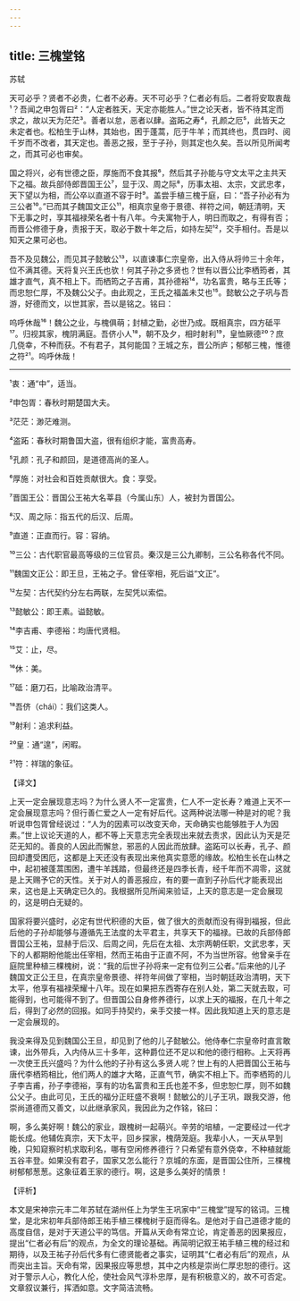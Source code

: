 ```yaml
---
---
---
```

title: 三槐堂铭
---




苏轼

天可必乎？贤者不必贵，仁者不必寿。天不可必乎？仁者必有后。二者将安取衷哉¹？吾闻之申包胥曰²：“人定者胜天，天定亦能胜人。”世之论天者，皆不待其定而求之，故以天为茫茫³。善者以怠，恶者以肆。盗跖之寿⁴，孔颜之厄⁵，此皆天之未定者也。松柏生于山林，其始也，困于蓬蒿，厄于牛羊；而其终也，贯四时、阅千岁而不改者，其天定也。善恶之报，至于子孙，则其定也久矣。吾以所见所闻考之，而其可必也审矣。

国之将兴，必有世德之臣，厚施而不食其报⁶，然后其子孙能与守文太平之主共天下之福。故兵部侍郎晋国王公⁷，显于汉、周之际⁸，历事太祖、太宗，文武忠孝，天下望以为相，而公卒以直道不容于时⁹。盖尝手植三槐于庭，曰：“吾子孙必有为三公者¹⁰。”已而其子魏国文正公¹¹，相真宗皇帝于景德、祥符之间，朝廷清明，天下无事之时，享其福禄荣名者十有八年。今夫寓物于人，明日而取之，有得有否；而晋公修德于身，责报于天，取必于数十年之后，如持左契¹²，交手相付。吾是以知天之果可必也。

吾不及见魏公，而见其子懿敏公¹³，以直谏事仁宗皇帝，出入侍从将帅三十余年，位不满其德。天将复兴王氏也欤！何其子孙之多贤也？世有以晋公比李栖筠者，其雄才直气，真不相上下。而栖筠之子吉甫，其孙德裕¹⁴，功名富贵，略与王氏等；而忠恕仁厚，不及魏公父子。由此观之，王氏之福盖未艾也¹⁵。懿敏公之子巩与吾游，好德而文，以世其家，吾以是铭之。铭曰：

呜呼休哉¹⁶！魏公之业，与槐俱萌；封植之勤，必世乃成。既相真宗，四方砥平¹⁷。归视其家，槐阴满庭。吾侪小人¹⁸，朝不及夕，相时射利¹⁹，皇恤厥德²⁰？庶几侥幸，不种而获。不有君子，其何能国？王城之东，晋公所庐；郁郁三槐，惟德之符²¹。呜呼休哉！



***



¹衷：通“中”，适当。

²申包胥：春秋时期楚国大夫。

³茫茫：渺茫难测。

⁴盗跖：春秋时期鲁国大盗，很有组织才能，富贵高寿。

⁵孔颜：孔子和颜回，是道德高尚的圣人。

⁶厚施：对社会和百姓贡献很大。食：享受。

⁷晋国王公：晋国公王祐大名莘县（今属山东）人，被封为晋国公。

⁸汉、周之际：指五代的后汉、后周。

⁹直道：正直而行。容：容纳。

¹⁰三公：古代职官最高等级的三位官员。秦汉是三公九卿制，三公名称各代不同。

¹¹魏国文正公：即王旦，王祐之子。曾任宰相，死后谥“文正”。

¹²左契：古代契约分左右两联，左契凭以索偿。

¹³懿敏公：即王素。谥懿敏。

¹⁴李吉甫、李德裕：均唐代贤相。

¹⁵艾：止，尽。

¹⁶休：美。

¹⁷砥：磨刀石，比喻政治清平。

¹⁸吾侪（chái）：我们这类人。

¹⁹射利：追求利益。

²⁰皇：通“遑”，闲暇。

²¹符：祥瑞的象征。

【译文】

上天一定会展现意志吗？为什么贤人不一定富贵，仁人不一定长寿？难道上天不一定会展现意志吗？但行善仁爱之人一定有好后代。这两种说法哪一种是对的呢？我听说申包胥曾经说过：“人为的因素可以改变天命，天命确实也能够胜于人为因素。”世上议论天道的人，都不等上天意志完全表现出来就去责求，因此认为天是茫茫无知的。善良的人因此而懈怠，邪恶的人因此而放肆。盗跖可以长寿，孔子、颜回却遭受困厄，这都是上天还没有表现出来他真实意愿的缘故。松柏生长在山林之中，起初被蓬蒿围困，遭牛羊践踏，但最终还是四季长青，经千年而不凋零，这就是上天赐予它的天性。关于对人的善恶报应，有的要一直到子孙后代才能表现出来，这也是上天确定已久的。我根据所见所闻来验证，上天的意志是一定会展现的，这是明白无疑的。

国家将要兴盛时，必定有世代积德的大臣，做了很大的贡献而没有得到福报，但此后他的子孙却能够与遵循先王法度的太平君主，共享天下的福禄。已故的兵部侍郎晋国公王祐，显赫于后汉、后周之间，先后在太祖、太宗两朝任职，文武忠孝，天下的人都期盼他能出任宰相，然而王祐由于正直不阿，不为当世所容。他曾亲手在庭院里种植三棵槐树，说：“我的后世子孙将来一定有位列三公者。”后来他的儿子魏国文正公王旦，在真宗皇帝景德、祥符年间做了宰相，当时朝廷政治清明，天下太平，他享有福禄荣耀十八年。现在如果把东西寄存在别人处，第二天就去取，可能得到，也可能得不到了。但晋国公自身修养德行，以求上天的福报，在几十年之后，得到了必然的回报。如同手持契约，亲手交接一样。因此我知道上天的意志是一定会展现的。

我没来得及见到魏国公王旦，却见到了他的儿子懿敏公。他侍奉仁宗皇帝时直言敢谏，出外带兵，入内侍从三十多年，这种爵位还不足以和他的德行相称。上天将再一次使王氏兴盛吗？为什么他的子孙有这么多贤人呢？世上有的人把晋国公王祐与唐代李栖筠相比，他们两人的雄才大略，正直气节，确实不相上下。而李栖筠的儿子李吉甫，孙子李德裕，享有的功名富贵和王氏也差不多，但忠恕仁厚，则不如魏公父子。由此可见，王氏的福分正旺盛不衰啊！懿敏公的儿子王巩，跟我交游，他崇尚道德而又善文，以此继承家风，我因此为之作铭，铭曰：

啊，多么美好啊！魏公的家业，跟槐树一起萌兴。辛劳的培植，一定要经过一代才能长成。他辅佐真宗，天下太平，回乡探家，槐荫笼庭。我辈小人，一天从早到晚，只知窥察时机求取利名，哪有空闲修养德行？只希望有意外侥幸，不种植就能五谷丰登。如果没有君子，国家又怎么能行？京城的东面，是晋国公住所，三棵槐树郁郁葱葱。这象征着王家的德行。啊，这是多么美好的情景！

【评析】

本文是宋神宗元丰二年苏轼在湖州任上为学生王巩家中“三槐堂”提写的铭词。三槐堂，是北宋初年兵部侍郎王祐手植三棵槐树于庭而得名。是他对于自己道德才能的高度自信，是对于天道公平的笃信。开篇从天命有常立论，肯定善恶的因果报应，提出“仁者必有后”的观点，为全文的理论基础。再简明记叙王祐手植三槐的经过和期待，以及王祐子孙后代多有仁德贤能者之事实，证明其“仁者必有后”的观点，从而突出主旨。天命有常，因果报应等思想，其中之内核是崇尚仁厚忠恕的德行。这对于警示人心，教化人伦，使社会风气淳朴忠厚，是有积极意义的，故不可否定。文章叙议兼行，挥洒如意。文字简洁流畅。